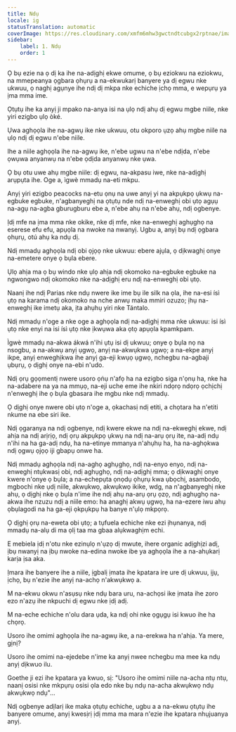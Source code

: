 ```yaml
---
title: Ndụ
locale: ig
statusTranslation: automatic
coverImage: https://res.cloudinary.com/xmfm6mhw3gwctndtcubgx2rptnae/image/upload/v1741354419/small_cover_la_gran_rebelion_28716e29d2.webp
sidebar:
    label: 1. Ndụ
    order: 1
---
```

Ọ bụ ezie na ọ dị ka ihe na-adịghị ekwe omume, ọ bụ eziokwu na eziokwu, na mmepeanya ọgbara ọhụrụ a na-ekwukarị banyere ya dị egwu nke ukwuu, ọ naghị agụnye ihe ndị dị mkpa nke echiche ịchọ mma, e wepụrụ ya ịma mma ime.

Ọtụtụ ihe ka anyị ji mpako na-anya isi na ụlọ ndị ahụ dị egwu mgbe niile, nke yiri ezigbo ụlọ òké.

Ụwa aghọọla ihe na-agwụ ike nke ukwuu, otu okporo ụzọ ahụ mgbe niile na ụlọ ndị dị egwu n'ebe niile.

Ihe a niile aghọọla ihe na-agwụ ike, n'ebe ugwu na n'ebe ndịda, n'ebe ọwụwa anyanwụ na n'ebe ọdịda anyanwụ nke ụwa.

Ọ bụ otu uwe ahụ mgbe niile: dị egwu, na-akpasu iwe, nke na-adịghị arụpụta ihe. Oge a, ìgwè mmadụ na-eti mkpu.

Anyị yiri ezigbo peacocks na-etu ọnụ na uwe anyị yi na akpụkpọ ụkwụ na-egbuke egbuke, n'agbanyeghị na ọtụtụ nde ndị na-enweghị obi ụtọ agụụ na-agụ na-agba gburugburu ebe a, n'ebe ahụ na n'ebe ahụ, ndị ogbenye.

Ịdị mfe na ịma mma nke okike, nke dị mfe, nke na-enweghị aghụghọ na eserese efu efu, apụọla na nwoke na nwanyị. Ugbu a, anyị bụ ndị ọgbara ọhụrụ, otú ahụ ka ndụ dị.

Ndị mmadụ aghọọla ndị obi ọjọọ nke ukwuu: ebere ajụla, ọ dịkwaghị onye na-emetere onye ọ bụla ebere.

Ụlọ ahịa ma ọ bụ windo nke ụlọ ahịa ndị okomoko na-egbuke egbuke na ngwongwo ndị okomoko nke na-adịghị eru ndị na-enweghị obi ụtọ.

Naanị ihe ndị Parias nke ndụ nwere ike ime bụ ile silk na ọla, ihe na-esi ísì ụtọ na karama ndị okomoko na nche anwụ maka mmiri ozuzo; ịhụ na-enweghị ike imetụ aka, ịta ahụhụ yiri nke Tántalo.

Ndị mmadụ n'oge a nke oge a aghọọla ndị na-adịghị mma nke ukwuu: isi ísì ụtọ nke enyi na isi ísì ụtọ nke ịkwụwa aka ọtọ apụọla kpamkpam.

Ìgwè mmadụ na-akwa ákwá n'ihi ụtụ isi dị ukwuu; onye ọ bụla nọ na nsogbu, a na-akwụ anyị ụgwọ, anyị na-akwụkwa ụgwọ; a na-ekpe anyị ikpe, anyị enweghịkwa ihe anyị ga-eji kwụọ ụgwọ, nchegbu na-agbaji ụbụrụ, ọ dịghị onye na-ebi n'udo.

Ndị ọrụ gọọmentị nwere usoro ọṅụ n'afọ ha na ezigbo siga n'ọnụ ha, nke ha na-adabere na ya na mmụọ, na-eji uche eme ihe nkiri ndọrọ ndọrọ ọchịchị n'enweghị ihe ọ bụla gbasara ihe mgbu nke ndị mmadụ.

Ọ dịghị onye nwere obi ụtọ n'oge a, ọkachasị ndị etiti, a chọtara ha n'etiti nkume na ebe siri ike.

Ndị ọgaranya na ndị ogbenye, ndị kwere ekwe na ndị na-ekweghị ekwe, ndị ahịa na ndị arịrịọ, ndị ọrụ akpụkpọ ụkwụ na ndị na-arụ ọrụ ite, na-adị ndụ n'ihi na ha ga-adị ndụ, ha na-etinye mmanya n'ahụhụ ha, ha na-aghọkwa ndị ọgwụ ọjọọ iji gbapụ onwe ha.

Ndị mmadụ aghọọla ndị na-aghọ aghụghọ, ndị na-enyo enyo, ndị na-enweghị ntụkwasị obi, ndị aghụghọ, ndị na-adịghị mma; ọ dịkwaghị onye kwere n'onye ọ bụla; a na-echepụta ọnọdụ ọhụrụ kwa ụbọchị, asambodo, mgbochi nke ụdị niile, akwụkwọ, akwụkwọ ikike, wdg, na n'agbanyeghị nke ahụ, ọ dịghị nke ọ bụla n'ime ihe ndị ahụ na-arụ ọrụ ọzọ, ndị aghụghọ na-akwa ihe nzuzu ndị a niile emo: ha anaghị akwụ ụgwọ, ha na-ezere iwu ahụ ọbụlagodi na ha ga-eji ọkpụkpụ ha banye n'ụlọ mkpọrọ.

Ọ dịghị ọrụ na-eweta obi ụtọ; a tụfuela echiche nke ezi ịhụnanya, ndị mmadụ na-alụ di ma ọlị taa ma gbaa alụkwaghịm echi.

E mebiela ịdị n'otu nke ezinụlọ n'ụzọ dị mwute, ihere organic adịghịzi adị, ịbụ nwanyị na ịbụ nwoke na-edina nwoke ibe ya aghọọla ihe a na-ahụkarị karịa ịsa aka.

Ịmara ihe banyere ihe a niile, ịgbalị ịmata ihe kpatara ire ure dị ukwuu, ịjụ, ịchọ, bụ n'ezie ihe anyị na-achọ n'akwụkwọ a.

M na-ekwu okwu n'asụsụ nke ndụ bara uru, na-achọsi ike ịmata ihe zoro ezo n'azụ ihe nkpuchi dị egwu nke ịdị adị.

M na-eche echiche n'olu dara ụda, ka ndị ohi nke ọgụgụ isi kwuo ihe ha chọrọ.

Usoro ihe omimi aghọọla ihe na-agwụ ike, a na-erekwa ha n'ahịa. Ya mere, gịnị?

Usoro ihe omimi na-ejedebe n'ime ka anyị nwee nchegbu ma mee ka ndụ anyị dịkwuo ilu.

Goethe ji ezi ihe kpatara ya kwuo, sị: "Usoro ihe omimi niile na-acha ntụ ntụ, naanị osisi nke mkpụrụ osisi ọla edo nke bụ ndụ na-acha akwụkwọ ndụ akwụkwọ ndụ"...

Ndị ogbenye adịlarị ike maka ọtụtụ echiche, ugbu a a na-ekwu ọtụtụ ihe banyere omume, anyị kwesịrị ịdị mma ma mara n'ezie ihe kpatara nhụjuanya anyị.

